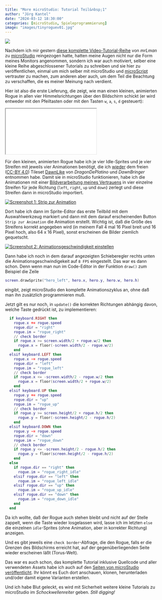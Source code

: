 ```yaml
---
title: "More microStudio: Tutorial Teil&nbsp;1"
author: "Jörg Kantel"
date: "2024-03-12 18:30:00"
categories: [microStudio, Spieleprogrammierung]
image: "images/tinyroguev01.jpg"
---
```


[![](images/tinyroguev01-b.jpg)](https://www.flickr.com/photos/schockwellenreiter/53582018239/)

Nachdem ich mir gestern [diese komplette Video-Tutorial-Reihe](https://www.youtube.com/playlist?list=PLKKvmO6ujLbJhyQTkkhjnXmzCVHXWGC66) von *mrLman* zu [microStudio](http://cognitiones.kantel-chaos-team.de/multimedia/spieleprogrammierung/microstudio.html) reingezogen hatte, hatten meine Augen nicht nur die Form meines Monitors angenommen, sondern ich war auch motiviert, selber eine kleine Reihe abgeschlossener Tutorials zu schreiben und sie hier zu veröffentlichen, einmal um mich selber mit microStudio und [microScript](http://cognitiones.kantel-chaos-team.de/multimedia/spieleprogrammierung/microscript.html) vertrauter zu machen, zum anderen aber auch, um dem Teil die Beachtung zu verschaffen, die es meiner Meinung nach verdient.

Hier ist also die erste Lieferung, die zeigt, wie man einen kleinen, animierten Rogue in allen vier Himmelsrichtungen über den Bildschirm schickt (er wird entweder mit den Pfeiltasten oder mit den Tasten `w`, `a`, `s`, `d` gesteuert):

<iframe src="roguelike01/index.html" class="if16_9" name="Tiny Rugue v0.1"></iframe>

Für den kleinen, animierten Rogue habe ich je vier Idle-Sprites und je vier Streifen mit jeweils vier Animationen benötigt, die ich [wieder](https://kantel.github.io/posts/2024030901_jumping_engineer/) dem freien ([CC-BY 4.0](https://creativecommons.org/licenses/by/4.0/)) Tileset [DawnLike](https://opengameart.org/content/dawnlike-16x16-universal-rogue-like-tileset-v181) von *DragonDePlatino* und *DawnBringer* entnommen habe. Damit sie in microStudio funktionieren, habe ich die Animationen mit einer [Bildverarbeitung meines Vertrauens](http://cognitiones.kantel-chaos-team.de/multimedia/computergraphik/gc.html) in vier einzelne Streifen für jede Richtung (`left`, `right`, `up` und `down`) zerlegt und diese Streifen dann in microStudio importiert.

[![Screenshot 1: Strip zur Animation](images/ro_v0_sprite01.jpg)](https://www.flickr.com/photos/schockwellenreiter/53583477339/)

Dort habe ich dann im Sprite-Editor das erste Teilbild mit dem Auswahlwerkzeug markiert und dann mit dem darauf erscheinenden Button `Strip zur Animation` die Animation erstellt. Wichtig ist, daß die Größe des Streifens korrekt angegeben wird (in meinem Fall 4 mal 16 Pixel breit und 16 Pixel hoch, also 64 x 16 Pixel), sonst erscheinen die Bilder ziemlich gequetscht.

[![Screenshot 2: Animationsgeschwindigkeit einstellen](images/ro_v0_sprite02.jpg)](https://www.flickr.com/photos/schockwellenreiter/53583152581/)

Dann habe ich noch in dem darauf angezeigten Schieberegler rechts unten die Animationsgeschwindigekeit auf `8 FPS` eingestellt. Das war es dann schon. Denn wenn man nun im Code-Editor in der Funktion `draw()` zum Beispiel die Zeile

~~~lua
screen.drawSprite("hero_left", hero.x, hero.y, hero.w, hero.h)
~~~

eingibt, zeigt microStudio den komplette Animationszyklus an, ohne daß man ihn zusätzlich programmieren muß.

Jetzt gilt es nur noch, in `update()` die korrekten Richtungen abhängig davon, welche Taste gedrückt ist, zu implementieren:

~~~lua
  if keyboard.RIGHT then
    rogue.x += rogue.speed
    rogue.dir = "right"
    rogue.im = "rogue_right"
    // check border
    if rogue.x >= screen.width/2 + rogue.w/2 then
      rogue.x = floor(-screen.width/2 - rogue.w/2)
    end
  elsif keyboard.LEFT then
    rogue.x -= rogue.speed
    rogue.dir = "left"
    rogue.im = "rogue_left"
    // check border
    if rogue.x <= -screen.width/2 - rogue.w/2 then
      rogue.x = floor(screen.width/2 + rogue.w/2)
    end
  elsif keyboard.UP then
    rogue.y += rogue.speed
    rogue.dir = "up"
    rogue.im = "rogue_up"
    // check border
    if rogue.y >= screen.height/2 + rogue.h/2 then
      rogue.y = floor(-screen.height/2 - rogue.h/2)
    end
  elsif keyboard.DOWN then
    rogue.y -= rogue.speed
    rogue.dir = "down"
    rogue.im = "rogue_down"
    // check border
    if rogue.y <= -screen.height/2 - rogue.h/2 then
      rogue.y = floor(screen.height/2 - rogue.h/2)
    end
  else
    if rogue.dir == "right" then
      rogue.im = "rogue_right_idle"
    elsif rogue.dir == "left" then
      rogue.im = "rogue_left_idle"
    elsif rogue.dir == "up" then
      rogue.im = "rogue_up_idle"
    elsif rogue.dir == "down" then
      rogue.im = "rogue_down_idle"
    end
  end
~~~

Da ich wollte, daß der Rogue auch stehen bleibt und nicht auf der Stelle zappelt, wenn die Taste wieder losgelassen wird, lasse ich im letzten `else` die einzelnen `idle`-Sprites (ohne Animation, aber in korrekter Richtung) anzeigen.

Und es gibt jeweils eine `check border`-Abfrage, die den Rogue, falls er die Grenzen des Bildschirms erreicht hat, auf der gegenüberliegenden Seite wieder erscheinen läßt (Torus-Welt).

Das war es auch schon, das komplette Tutorial inklusive Quellcode und aller verwendeten Assets habe ich auch auf den [Seiten von microStudio veröffentlicht](https://microstudio.dev/i/kantel/roguelike01/). Ihr könnt es Euch dort anschauen, klonen, herunterladen und/oder damit eigene Varianten erstellen.

Und ich habe Blut geleckt, es wird mit Sicherheit weitere kleine Tutorials zu microStudio im *Schockwellenreiter* geben. *Still digging!*